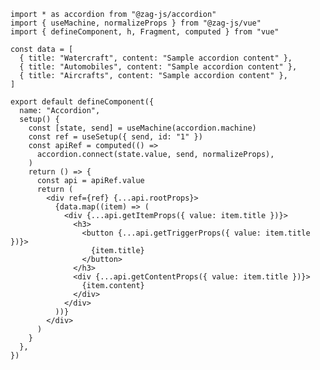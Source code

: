 ```tsx
import * as accordion from "@zag-js/accordion"
import { useMachine, normalizeProps } from "@zag-js/vue"
import { defineComponent, h, Fragment, computed } from "vue"

const data = [
  { title: "Watercraft", content: "Sample accordion content" },
  { title: "Automobiles", content: "Sample accordion content" },
  { title: "Aircrafts", content: "Sample accordion content" },
]

export default defineComponent({
  name: "Accordion",
  setup() {
    const [state, send] = useMachine(accordion.machine)
    const ref = useSetup({ send, id: "1" })
    const apiRef = computed(() =>
      accordion.connect(state.value, send, normalizeProps),
    )
    return () => {
      const api = apiRef.value
      return (
        <div ref={ref} {...api.rootProps}>
          {data.map((item) => (
            <div {...api.getItemProps({ value: item.title })}>
              <h3>
                <button {...api.getTriggerProps({ value: item.title })}>
                  {item.title}
                </button>
              </h3>
              <div {...api.getContentProps({ value: item.title })}>
                {item.content}
              </div>
            </div>
          ))}
        </div>
      )
    }
  },
})
```
